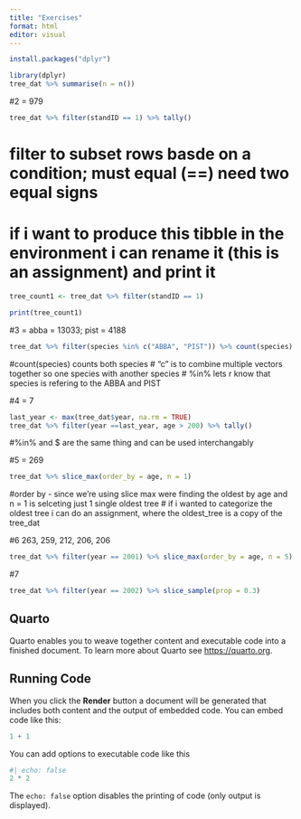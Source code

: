 ```yaml
---
title: "Exercises"
format: html
editor: visual
---
```

```r
install.packages("dplyr")
```

```r
library(dplyr)
tree_dat %>% summarise(n = n())
```
#2 = 979
```r
tree_dat %>% filter(standID == 1) %>% tally()
```
# filter to subset rows basde on a condition; must equal (==) need two equal signs

# if i want to produce this tibble in the environment i can rename it (this is an assignment) and print it 
```r
tree_count1 <- tree_dat %>% filter(standID == 1)

print(tree_count1)
```

#3 = abba = 13033; pist = 4188
```r
tree_dat %>% filter(species %in% c("ABBA", "PIST")) %>% count(species)
```
#count(species) counts both species 
# "c" is to combine multiple vectors together so one species with another species
# %in% lets r know that species is refering to the ABBA and PIST

#4 = 7
```r
last_year <- max(tree_dat$year, na.rm = TRUE)
tree_dat %>% filter(year ==last_year, age > 200) %>% tally()
```

#%in% and $ are the same thing and can be used interchangably 

#5 = 269
```r
tree_dat %>% slice_max(order_by = age, n = 1)

```
#order by - since we're using slice max were finding the oldest by age and n = 1 is selceting just 1 single oldest tree
# if i wanted to categorize the oldest tree i can do an assignment, where the oldest_tree is a copy of the tree_dat 

#6 263, 259, 212, 206, 206
```r
tree_dat %>% filter(year == 2001) %>% slice_max(order_by = age, n = 5)
```

#7
```r
tree_dat %>% filter(year == 2002) %>% slice_sample(prop = 0.3) 
```

## Quarto

Quarto enables you to weave together content and executable code into a finished document. To learn more about Quarto see <https://quarto.org>.

## Running Code

When you click the **Render** button a document will be generated that includes both content and the output of embedded code. You can embed code like this:

```r
1 + 1
```

You can add options to executable code like this

```r
#| echo: false
2 * 2
```

The `echo: false` option disables the printing of code (only output is displayed).
